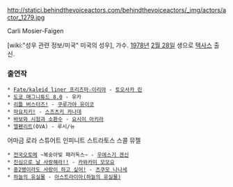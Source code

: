 http://statici.behindthevoiceactors.com/behindthevoiceactors/_img/actors/actor_1279.jpg


Carli Mosier-Faigen

[wiki:"성우 관련 정보/미국" 미국의 성우], 가수. [[1978년]] [[2월 28일]] 생으로 [[텍사스]] 출신.

=== 출연작 ===
 * [[Fate/kaleid liner 프리즈마☆이리야]] - [[토오사카 린]]
 * [[도쿄 매그니튜드 8.0]] - 유카
 * [[리틀 버스터즈!]] - [[쿠루가야 유이코]]
 * [[마요치키!]] - [[스즈츠키 카나데]]
 * [[바보와 시험과 소환수]] - [[요시이 아키라]]
 * [[엘펜리트]](OVA) - 루시/뉴
어마금 로라 스튜어트
인피니트 스트라토스 스콜 뮤젤
 * [[전국오토메]] ~복숭아빛 패러독스~ - [[우에스기 겐신]]
 * [[진심으로 날 사랑해라!!]] - [[카와카미 모모요]]
 * [[중2병이라도 사랑이 하고 싶어!]] - [[츠쿠모 나나세]]
 * [[하늘의 유실물]] - [[아스트라이아(하늘의 유실물)]]
